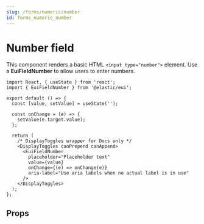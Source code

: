```yaml
---
slug: /forms/numeric/number
id: forms_numeric_number
---
```


# Number field

This component renders a basic HTML `<input type="number">` element. Use a **EuiFieldNumber** to allow users to enter numbers.

```tsx interactive
import React, { useState } from 'react';
import { EuiFieldNumber } from '@elastic/eui';

export default () => {
  const [value, setValue] = useState('');

  const onChange = (e) => {
    setValue(e.target.value);
  };

  return (
    /* DisplayToggles wrapper for Docs only */
    <DisplayToggles canPrepend canAppend>
      <EuiFieldNumber
        placeholder="Placeholder text"
        value={value}
        onChange={(e) => onChange(e)}
        aria-label="Use aria labels when no actual label is in use"
      />
    </DisplayToggles>
  );
};
```

## Props


<PropTable definition={docgen.EuiFieldNumber} />
